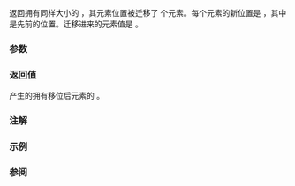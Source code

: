 {{cpp/numeric/valarray/title|shift}}
{{cpp/numeric/valarray/navbar}}
{{ddcl| 
valarray&lt;T&gt; shift( int count ) const;
}}

返回拥有同样大小的 {{tt|valarray}}，其元素位置被迁移了 {{c|count}} 个元素。每个元素的新位置是 {{math|i−count}}，其中 {{math|i}} 是先前的位置。迁移进来的元素值是 {{c|T()}}。

===参数===
{{par begin}}
{{par|count|要迁移元素的位置数}}
{{par end}}

===返回值===
产生的拥有移位后元素的 {{tt|valarray}}。

===注解===
{{cpp/numeric/valarray/notes_ret}}

===示例===
{{example
|code=
#include &lt;iostream&gt;
#include &lt;valarray&gt;

int main()
{
    std::valarray&lt;int&gt; v{1, 2, 3, 4, 5, 6, 7, 8};
    
    for (auto const&amp; val : v)
        std::cout &lt;&lt; val &lt;&lt; ' ';
    std::cout &lt;&lt; '\n';
    
    std::valarray&lt;int&gt; v2 = v.shift(2);
    
    for (auto const&amp; val : v2)
        std::cout &lt;&lt; val &lt;&lt; ' ';
    std::cout &lt;&lt; '\n';
}
|output=
1 2 3 4 5 6 7 8 
3 4 5 6 7 8 0 0
}}

===参阅===
{{dsc begin}}
{{dsc inc|cpp/numeric/valarray/dsc cshift}}
{{dsc end}}

{{langlinks|de|en|es|fr|it|ja|pt|ru}}